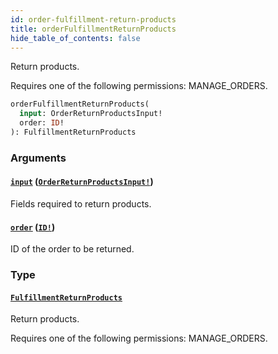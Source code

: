 ```yaml
---
id: order-fulfillment-return-products
title: orderFulfillmentReturnProducts
hide_table_of_contents: false
---
```


Return products.

Requires one of the following permissions: MANAGE_ORDERS.

```graphql
orderFulfillmentReturnProducts(
  input: OrderReturnProductsInput!
  order: ID!
): FulfillmentReturnProducts
```

### Arguments

#### [`input`](#) ([`OrderReturnProductsInput!`](../../../developer/api-reference/inputs/order-return-products-input))

Fields required to return products.

#### [`order`](#) ([`ID!`](../../../developer/api-reference/scalars/id))

ID of the order to be returned.

### Type

#### [`FulfillmentReturnProducts`](../../../developer/api-reference/objects/fulfillment-return-products)

Return products.

Requires one of the following permissions: MANAGE_ORDERS.
